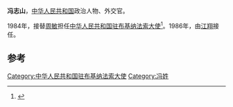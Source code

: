 '''冯志山'''，[[中华人民共和国|中华人民共和国]]政治人物、外交官。

1984年，接替[[周敏|周敏]]担任[[中国驻布基纳法索大使列表|中华人民共和国驻布基纳法索大使]]<ref>{{cite web|author=中华人民共和国外交部|title=中国驻布基纳法索历任大使|url=http://www.mfa.gov.cn/chn/pds/ziliao/wjrw/2167/2170/t9179.htm|publisher=中华人民共和国外交部|accessdate=2012-03-03}}</ref>。1986年，由[[江翔|江翔]]接任。

== 参考 ==
{{reflist}}
{{start box}}
{{s-dip}}
{{succession box|[[周敏_(外交官)|周敏]]|[[江翔|江翔]]|[[中国驻布基纳法索大使列表|中华人民共和国驻上沃爾特/布基纳法索大使]]|1984年1月-1986年9月}}
{{end box}}
{{中国政治人物小作品}}

[[Category:中华人民共和国驻布基纳法索大使|Category:中华人民共和国驻布基纳法索大使]]
[[Category:冯姓|Category:冯姓]]